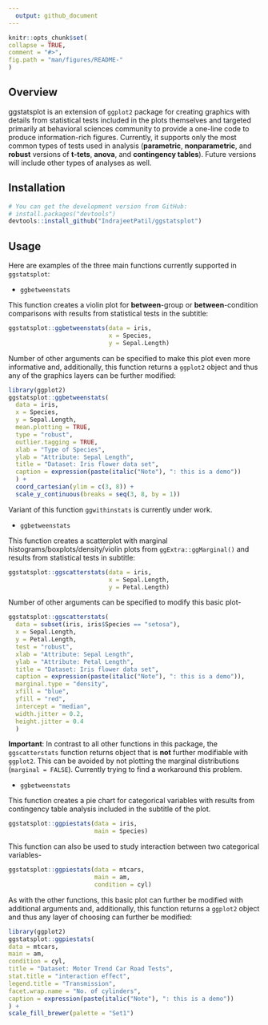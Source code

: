 ```yaml
---
  output: github_document
---
```


  <!-- README.md is generated from README.Rmd. Please edit that file -->

  ```r
knitr::opts_chunk$set(
  collapse = TRUE,
  comment = "#>",
  fig.path = "man/figures/README-"
)
```

## Overview

ggstatsplot is an extension of `ggplot2` package for creating graphics with details from statistical tests included
in the plots themselves and targeted primarily at behavioral sciences community to provide a one-line code to produce information-rich figures. Currently, it supports only the most common types of tests used in analysis (**parametric**, **nonparametric**, and **robust** versions of **t-tets**, **anova**, and **contingency tables**). 
Future versions will include other types of analyses as well.

## Installation

```r
# You can get the development version from GitHub:
# install.packages("devtools")
devtools::install_github("IndrajeetPatil/ggstatsplot")
```
## Usage

Here are examples of the three main functions currently supported in `ggstatsplot`:

* `ggbetweenstats`

This function creates a violin plot for **between**-group or **between**-condition comparisons with results from statistical tests in the subtitle:
```r
ggstatsplot::ggbetweenstats(data = iris, 
                            x = Species, 
                            y = Sepal.Length)
```

Number of other arguments can be specified to make this plot even more informative and, additionally, this function returns a `ggplot2` object and thus any of the graphics layers can be further modified:
```r
library(ggplot2)
ggstatsplot::ggbetweenstats(
  data = iris,
  x = Species,
  y = Sepal.Length,
  mean.plotting = TRUE,
  type = "robust",
  outlier.tagging = TRUE,
  xlab = "Type of Species",
  ylab = "Attribute: Sepal Length",
  title = "Dataset: Iris flower data set",
  caption = expression(paste(italic("Note"), ": this is a demo"))
  ) +
  coord_cartesian(ylim = c(3, 8)) + 
  scale_y_continuous(breaks = seq(3, 8, by = 1))
```

Variant of this function `ggwithinstats` is currently under work.

* `ggbetweenstats`

This function creates a scatterplot with marginal histograms/boxplots/density/violin plots from `ggExtra::ggMarginal()` and results from statistical tests in subtitle:
```r
ggstatsplot::ggscatterstats(data = iris, 
                            x = Sepal.Length, 
                            y = Petal.Length)
```

Number of other arguments can be specified to modify this basic plot-
```r
ggstatsplot::ggscatterstats(
  data = subset(iris, iris$Species == "setosa"),
  x = Sepal.Length,
  y = Petal.Length,
  test = "robust",
  xlab = "Attribute: Sepal Length",
  ylab = "Attribute: Petal Length",
  title = "Dataset: Iris flower data set",
  caption = expression(paste(italic("Note"), ": this is a demo")),
  marginal.type = "density",
  xfill = "blue",
  yfill = "red",
  intercept = "median",
  width.jitter = 0.2,
  height.jitter = 0.4
  ) 
```

**Important**: In contrast to all other functions in this package, the `ggscatterstats` function returns object that is **not** further modifiable with `ggplot2`. This can be avoided by not plotting the marginal distributions (`marginal = FALSE`). Currently trying to find a workaround this problem.

* `ggbetweenstats`

This function creates a pie chart for categorical variables with results from contingency table analysis included in the subtitle of the plot. 
```r
ggstatsplot::ggpiestats(data = iris,
                        main = Species)
```

This function can also be used to study interaction between two categorical variables-
```r
ggstatsplot::ggpiestats(data = mtcars,
                        main = am,
                        condition = cyl)
```

As with the other functions, this basic plot can further be modified with additional arguments and, additionally, this function returns a `ggplot2` object and thus any layer of choosing can further be modified:
```r
library(ggplot2)
ggstatsplot::ggpiestats(
data = mtcars,
main = am,
condition = cyl,
title = "Dataset: Motor Trend Car Road Tests",
stat.title = "interaction effect",
legend.title = "Transmission",
facet.wrap.name = "No. of cylinders",
caption = expression(paste(italic("Note"), ": this is a demo"))
) +
scale_fill_brewer(palette = "Set1")
```
